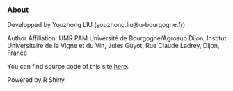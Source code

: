 ### About

Developped by Youzhong LIU (youzhong.liu@u-bourgogne.fr) 

Author Affiliation: UMR PAM Université de Bourgogne/Agrosup Dijon, Institut Universitaire de la Vigne et du Vin, Jules Guyot, Rue Claude Ladrey, Dijon, France 

You can find source code of this site <a href="https://github.com/daniellyz/OligoNet" target="_blank"> here</a>.

Powered by R Shiny.

